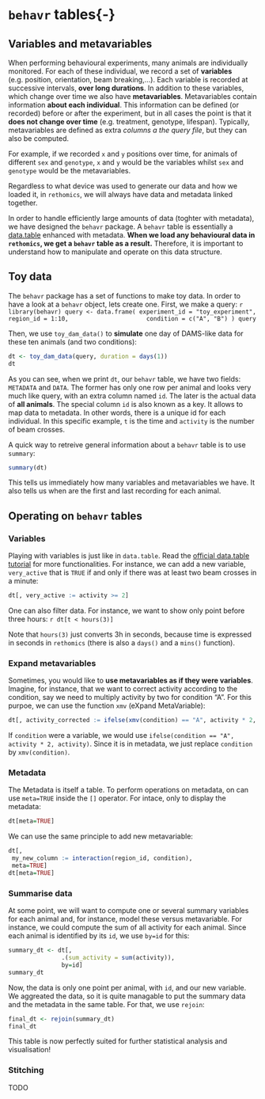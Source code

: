 # `behavr` tables{-} {#behavr}


## Variables and metavariables

When performing behavioural experiments, many animals are individually monitored.
For each of these individual, we record a set of **variables** (e.g. position, orientation, beam breaking,...).
Each variable is recorded at successive intervals, **over long durations**.
In addition to these variables, which change over time we also have **metavariables**.
Metavariables contain information **about each individual**.
This information can be defined (or recorded) before or after the experiment, but in all cases the point is that it **does not change over time** (e.g. treatment, genotype, lifespan).
Typically, metavariables are defined as extra *columns a the query file*, but they can also be computed.

For example, if we recorded `x` and `y` positions over time, for animals of different `sex` and `genotype`,
`x` and `y` would be the variables whilst `sex` and `genotype` would be the metavariables.


Regardless to what device was used to generate our data and how we loaded it, in `rethomics`, we will always have data and metadata linked together.


In order to handle efficiently large amounts of data (toghter with metadata), we have designed the `behavr` package.
A `behavr` table is essentially a [data.table](https://cran.r-project.org/web/packages/data.table/vignettes/datatable-intro.html) enhanced with metadata.
**When we load any behavioural data in `rethomics`, we get a `behavr` table as a result.**
  Therefore, it is important to understand how to manipulate and operate on this data structure.

## Toy data{-}

The `behavr` package has a set of functions to make toy data.
In order to have a look at a `behavr` object, lets create one.
First, we make a query:
  ```r
library(behavr)
query <- data.frame( experiment_id = "toy_experiment",
                     region_id = 1:10,
                     condition = c("A", "B") )
query
```

Then, we use `toy_dam_data()` to **simulate** one day of DAMS-like data for these ten animals (and two conditions):

  ```r
dt <- toy_dam_data(query, duration = days(1))
dt
```
As you can see, when we print `dt`, our `behavr` table, we have two fields: `METADATA` and `DATA`.
The former has only one row per animal and looks very much like query, with an extra column named `id`.
The later is the actual data of **all animals**. The special column `id` is also known as a key. It allows to map data to metadata.
In other words, there is a unique id for each individual.
In this specific example, `t` is the time and  `activity` is the number of beam crosses.

A quick way to retreive general information about a `behavr` table is to use `summary`:

  ```r
summary(dt)
```

This tells us immediately how many variables and metavariables we have.
It also tells us when are the first and last recording for each animal.


## Operating on `behavr` tables{-}

###  Variables{-}
Playing with variables is just like in `data.table`.
Read the [official data.table tutorial](https://cran.r-project.org/web/packages/data.table/vignettes/datatable-intro.html) for more functionalities.
For instance, we can add a new variable, `very_active` that is `TRUE` if and only if
there was at least two beam crosses in a minute:

  ```r
dt[, very_active := activity >= 2]
```
One can also filter data. For instance, we want to show only point before three hours:
  ```r
dt[t < hours(3)]
```

Note that `hours(3)` just converts 3h in seconds, because time is expressed in seconds in `rethomics` (there is also a `days()` and a `mins()` function).



###  Expand metavariables{-}

Sometimes, you would like to **use metavariables as if they were variables**.
Imagine, for instance, that we want to correct activity according to the condition, say we need to multiply activity by two for condition "A".
For this purpoe, we can use the function `xmv` (eXpand MetaVariable):


  ```r
dt[, activity_corrected := ifelse(xmv(condition) == "A", activity * 2, activity)]
```

If `condition` were a variable, we would use ` ifelse(condition == "A", activity * 2, activity)`.
Since it is in metadata, we just replace `condition` by `xmv(condition)`.


###  Metadata{-}

The Metadata is itself a table.
To perform operations on metadata, on can use `meta=TRUE` inside the `[]` operator.
For intace, only to display the metadata:

  ```r
dt[meta=TRUE]
```


We can use the same principle to add new metavariable:


  ```r
dt[,
   my_new_column := interaction(region_id, condition),
   meta=TRUE]
dt[meta=TRUE]
```

### Summarise data{-}

At some point, we will want to compute one or several summary variables for each animal and, for instance,
model these versus metavariable. For instance, we could compute the sum of all activity for each animal.
Since each animal is identified by its `id`, we use `by=id` for this:

  ```r
summary_dt <- dt[,
                 .(sum_activity = sum(activity)),
                 by=id]
summary_dt
```
Now, the data is only one point per animal, with `id`, and our new variable.
We aggreated the data, so it is quite managable to put the summary data and the metadata in the same table.
For that, we use `rejoin`:

  ```r
final_dt <- rejoin(summary_dt)
final_dt
```

This table is now perfectly suited for further statistical analysis and visualisation!


### Stitching{-}
TODO



